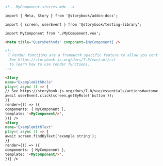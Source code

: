 ```md
<!-- MyComponent.stories.mdx -->

import { Meta, Story } from '@storybook/addon-docs';

import { screen, userEvent } from '@storybook/testing-library';

import MyComponent from './MyComponent.vue';

<Meta title="QueryMethods" component={MyComponent} />

<!--
 👇 Render functions are a framework specific feature to allow you control on how the component renders.
  See https://storybook.js.org/docs/7.0/vue/api/csf
  to learn how to use render functions.
-->

<Story
name="ExampleWithRole"
play={ async () => {
// See https://storybook.js.org/docs/7.0/vue/essentials/actions#automatically-matching-args to learn how to setup logging in the Actions panel
await userEvent.click(screen.getByRole('button'));
}}
render={() => ({
components: { MyComponent },
template: '<MyComponent/>',
})} />
<Story
name="ExampleWithText"
play={ async () => {
await screen.findByText('example string');
}}
render={() => ({
components: { MyComponent },
template: '<MyComponent/>',
})} />
```

